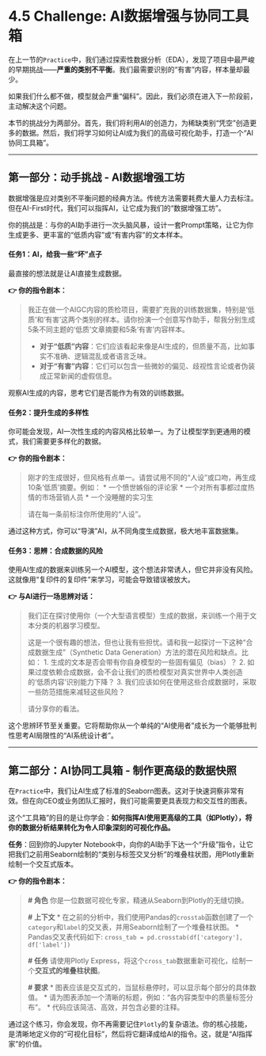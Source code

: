 # 4.5 Challenge: AI数据增强与协同工具箱

在上一节的`Practice`中，我们通过探索性数据分析（EDA），发现了项目中最严峻的早期挑战——**严重的类别不平衡**。我们最需要识别的“有害”内容，样本量却最少。

如果我们什么都不做，模型就会严重“偏科”。因此，我们必须在进入下一阶段前，主动解决这个问题。

本节的挑战分为两部分。首先，我们将利用AI的创造力，为稀缺类别“凭空”创造更多的数据。然后，我们将学习如何让AI成为我们的高级可视化助手，打造一个“AI协同工具箱”。

---

## **第一部分：动手挑战 - AI数据增强工坊**

数据增强是应对类别不平衡问题的经典方法。传统方法需要耗费大量人力去标注。但在AI-First时代，我们可以指挥AI，让它成为我们的“数据增强工坊”。

::: {.callout-note title="动手挑战：让AI成为你的数据增强引擎"}

你的挑战是：与你的AI助手进行一次头脑风暴，设计一套Prompt策略，让它为你生成更多、更丰富的“低质内容”或“有害内容”的文本样本。

#### **任务1：AI，给我一些“坏”点子**

最直接的想法就是让AI直接生成数据。

**👉 你的指令剧本：**

> 我正在做一个AIGC内容的质检项目，需要扩充我的训练数据集，特别是‘低质’和‘有害’这两个类别的样本。请你扮演一个创意写作助手，帮我分别生成5条不同主题的‘低质’文章摘要和5条‘有害’内容样本。
>
> *   **对于“低质”内容**：它们应该看起来像是AI生成的，但质量不高，比如事实不准确、逻辑混乱或者语言乏味。
> *   **对于“有害”内容**：它们可以包含一些微妙的偏见、歧视性言论或者伪装成正常新闻的虚假信息。

观察AI生成的内容，思考它们是否能作为有效的训练数据。

#### **任务2：提升生成的多样性**

你可能会发现，AI一次性生成的内容风格比较单一。为了让模型学到更通用的模式，我们需要更多样化的数据。

**👉 你的指令剧本：**

> 刚才的生成很好，但风格有点单一。请尝试用不同的“人设”或口吻，再生成10条‘低质’摘要。例如：
> *   一个愤世嫉俗的评论家
> *   一个对所有事都过度热情的市场营销人员
> *   一个没睡醒的实习生
>
> 请在每一条前标注你所使用的“人设”。

通过这种方式，你可以“导演”AI，从不同角度生成数据，极大地丰富数据集。

#### **任务3：思辨：合成数据的风险**

使用AI生成的数据来训练另一个AI模型，这个想法非常诱人，但它并非没有风险。这就像用“复印件的复印件”来学习，可能会导致错误被放大。

**👉 与AI进行一场思辨对话：**

> 我们正在探讨使用你（一个大型语言模型）生成的数据，来训练一个用于文本分类的机器学习模型。
>
> 这是一个很有趣的想法，但也让我有些担忧。请和我一起探讨一下这种“合成数据生成”（Synthetic Data Generation）方法的潜在风险和缺点。比如：
> 1.  生成的文本是否会带有你自身模型的一些固有偏见（bias）？
> 2.  如果过度依赖合成数据，会不会让我们的质检模型对真实世界中人类创造的‘低质内容’识别能力下降？
> 3.  我们应该如何在使用这些合成数据时，采取一些防范措施来减轻这些风险？
>
> 请分享你的看法。

这个思辨环节至关重要。它将帮助你从一个单纯的“AI使用者”成长为一个能够批判性思考AI局限性的“AI系统设计者”。

:::

---

## **第二部分：AI协同工具箱 - 制作更高级的数据快照**

在`Practice`中，我们让AI生成了标准的Seaborn图表。这对于快速洞察非常有效。但在向CEO或业务团队汇报时，我们可能需要更具表现力和交互性的图表。

这个“工具箱”的目的是让你学会：**如何指挥AI使用更高级的工具（如Plotly），将你的数据分析结果转化为令人印象深刻的可视化作品。**

::: {.callout-tip title="AI协同工具箱：从Seaborn到Plotly的升级指令"}

**任务**：回到你的Jupyter Notebook中，向你的AI助手下达一个“升级”指令，让它把我们之前用Seaborn绘制的“类别与标签交叉分析”的堆叠柱状图，用Plotly重新绘制一个交互式版本。

**👉 你的指令剧本：**

> **# 角色**
> 你是一位数据可视化专家，精通从Seaborn到Plotly的无缝切换。
>
> **# 上下文**
> *   在之前的分析中，我们使用Pandas的`crosstab`函数创建了一个`category`和`label`的交叉表，并用Seaborn绘制了一个堆叠柱状图。
> *   Pandas交叉表代码如下: `cross_tab = pd.crosstab(df['category'], df['label'])`
>
> **# 任务**
> 请使用Plotly Express，将这个`cross_tab`数据重新可视化，绘制一个**交互式的堆叠柱状图**。
>
> **# 要求**
> *   图表应该是交互式的，当鼠标悬停时，可以显示每个部分的具体数值。
> *   请为图表添加一个清晰的标题，例如：“各内容类型中的质量标签分布”。
> *   代码应该简洁、高效，并包含必要的注释。

通过这个练习，你会发现，你不再需要记住`Plotly`的复杂语法。你的核心技能，是清晰地定义你的“可视化目标”，然后将它翻译成给AI的指令。这，就是“AI指挥家”的价值。

::: 